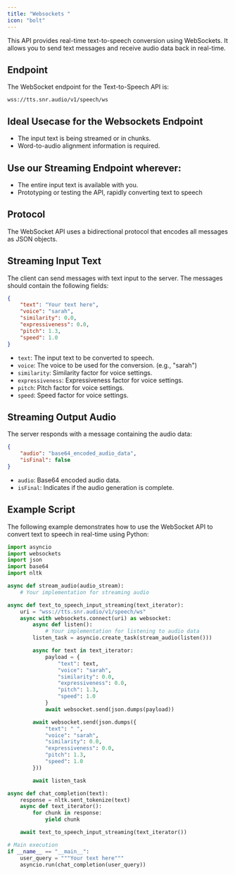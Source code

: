 ```yaml
---
title: "Websockets "
icon: "bolt"
---
```


This API provides real-time text-to-speech conversion using WebSockets. It allows you to send text messages and receive audio data back in real-time.

## Endpoint

The WebSocket endpoint for the Text-to-Speech API is:

```
wss://tts.snr.audio/v1/speech/ws
```

## Ideal Usecase for the Websockets Endpoint
- The input text is being streamed or in chunks.
- Word-to-audio alignment information is required.


## Use our Streaming Endpoint wherever:
- The entire input text is available with you. 
- Prototyping or testing the API, rapidly converting text to speech



## Protocol

The WebSocket API uses a bidirectional protocol that encodes all messages as JSON objects.

## Streaming Input Text

The client can send messages with text input to the server. The messages should contain the following fields:

```json
{
    "text": "Your text here",
    "voice": "sarah",
    "similarity": 0.0,
    "expressiveness": 0.0,
    "pitch": 1.3,
    "speed": 1.0
}
```

- `text`: The input text to be converted to speech.
- `voice`: The voice to be used for the conversion. (e.g., "sarah")
- `similarity`: Similarity factor for voice settings.
- `expressiveness`: Expressiveness factor for voice settings.
- `pitch`: Pitch factor for voice settings.
- `speed`: Speed factor for voice settings.

## Streaming Output Audio

The server responds with a message containing the audio data:

```json
{
    "audio": "base64_encoded_audio_data",
    "isFinal": false
}
```

- `audio`: Base64 encoded audio data.
- `isFinal`: Indicates if the audio generation is complete.

## Example Script

The following example demonstrates how to use the WebSocket API to convert text to speech in real-time using Python:

```python
import asyncio
import websockets
import json
import base64
import nltk

async def stream_audio(audio_stream):
    # Your implementation for streaming audio

async def text_to_speech_input_streaming(text_iterator):
    uri = "wss://tts.snr.audio/v1/speech/ws"
    async with websockets.connect(uri) as websocket:
        async def listen():
            # Your implementation for listening to audio data
        listen_task = asyncio.create_task(stream_audio(listen()))

        async for text in text_iterator:
            payload = {
                "text": text,
                "voice": "sarah",
                "similarity": 0.0,
                "expressiveness": 0.0,
                "pitch": 1.3,
                "speed": 1.0
            }
            await websocket.send(json.dumps(payload))

        await websocket.send(json.dumps({
            "text": " ",
            "voice": "sarah",
            "similarity": 0.0,
            "expressiveness": 0.0,
            "pitch": 1.3,
            "speed": 1.0
        }))

        await listen_task

async def chat_completion(text):
    response = nltk.sent_tokenize(text)
    async def text_iterator():
        for chunk in response:
            yield chunk

    await text_to_speech_input_streaming(text_iterator())

# Main execution
if __name__ == "__main__":
    user_query = """Your text here"""
    asyncio.run(chat_completion(user_query))
```



